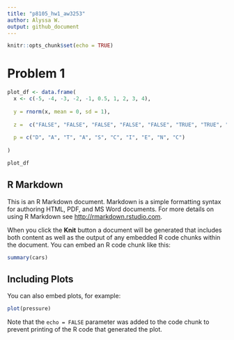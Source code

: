 ```yaml
---
title: "p8105_hw1_aw3253"
author: Alyssa W. 
output: github_document
---
```


```r
knitr::opts_chunk$set(echo = TRUE)
```

# Problem 1


```r

plot_df <- data.frame(
  x <- c(-5, -4, -3, -2, -1, 0.5, 1, 2, 3, 4),
  
  y = rnorm(x, mean = 0, sd = 1),
  
  z =  c("FALSE", "FALSE", "FALSE", "FALSE", "FALSE", "TRUE", "TRUE", "TRUE", "TRUE", "TRUE"),
  
  p = c("D", "A", "T", "A", "S", "C", "I", "E", "N", "C")
  
)

plot_df

```

## R Markdown

This is an R Markdown document. Markdown is a simple formatting syntax for authoring HTML, PDF, and MS Word documents. For more details on using R Markdown see <http://rmarkdown.rstudio.com>.

When you click the **Knit** button a document will be generated that includes both content as well as the output of any embedded R code chunks within the document. You can embed an R code chunk like this:

```r
summary(cars)
```

## Including Plots

You can also embed plots, for example:

```r
plot(pressure)
```

Note that the `echo = FALSE` parameter was added to the code chunk to prevent printing of the R code that generated the plot.
